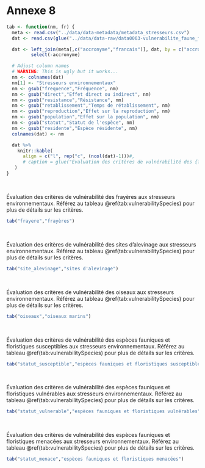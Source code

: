 # Annexe 8 {.unnumbered #annexe8}

```r
tab <- function(nm, fr) {
  meta <- read.csv("../data/data-metadata/metadata_stresseurs.csv")
  dat <- read.csv(glue("../data/data-raw/data0063-vulnerabilite_faune_flore/vulnerabilite_{nm}.csv"))

  dat <- left_join(meta[,c("accronyme","francais")], dat, by = c("accronyme" = "categories")) %>%
         select(-accronyme)

  # Adjust column names
  # WARNING: This is ugly but it works...
  nm <- colnames(dat)
  nm[1] <- "Stresseurs environnementaux"
  nm <- gsub("frequence","Fréquence", nm)
  nm <- gsub("direct","Effet direct ou indirect", nm)
  nm <- gsub("resistance","Résistance", nm)
  nm <- gsub("retablissement","Temps de rétablissement", nm)
  nm <- gsub("reproduction","Effet sur la reproduction", nm)
  nm <- gsub("population","Effet sur la population", nm)
  nm <- gsub("statut","Statut de l'espèce", nm)
  nm <- gsub("residente","Espèce résidente", nm)
  colnames(dat) <- nm

  dat %>%
    knitr::kable(
      align = c("l", rep("c", (ncol(dat)-1)))#,
      # caption = glue("Évaluation des critères de vulnérabilité des {fr} aux stresseurs environnementaux. Référez au tableau \\@ref(tab:vulnerabilitySpecies) pour plus de détails sur les critères.")
   )
}
```

<br/>

Évaluation des critères de vulnérabilité des frayères aux stresseurs environnementaux. Référez au tableau \@ref(tab:vulnerabilitySpecies) pour plus de détails sur les critères.

```r
tab("frayere","frayères")
```

<br/>

Évaluation des critères de vulnérabilité des sites d'alevinage aux stresseurs environnementaux. Référez au tableau \@ref(tab:vulnerabilitySpecies) pour plus de détails sur les critères.

```r
tab("site_alevinage","sites d'alevinage")
```

<br/>

Évaluation des critères de vulnérabilité des oiseaux aux stresseurs environnementaux. Référez au tableau \@ref(tab:vulnerabilitySpecies) pour plus de détails sur les critères.

```r
tab("oiseaux","oiseaux marins")
```

<br/>

Évaluation des critères de vulnérabilité des espèces fauniques et floristiques susceptibles aux stresseurs environnementaux. Référez au tableau \@ref(tab:vulnerabilitySpecies) pour plus de détails sur les critères.

```r
tab("statut_susceptible","espèces fauniques et floristiques susceptibles")
```

<br/>

Évaluation des critères de vulnérabilité des espèces fauniques et floristiques vulnérables aux stresseurs environnementaux. Référez au tableau \@ref(tab:vulnerabilitySpecies) pour plus de détails sur les critères.

```r
tab("statut_vulnerable","espèces fauniques et floristiques vulnérables")
```

<br/>

Évaluation des critères de vulnérabilité des espèces fauniques et floristiques menacées aux stresseurs environnementaux. Référez au tableau \@ref(tab:vulnerabilitySpecies) pour plus de détails sur les critères.

```r
tab("statut_menace","espèces fauniques et floristiques menacées")
```

<br/>
